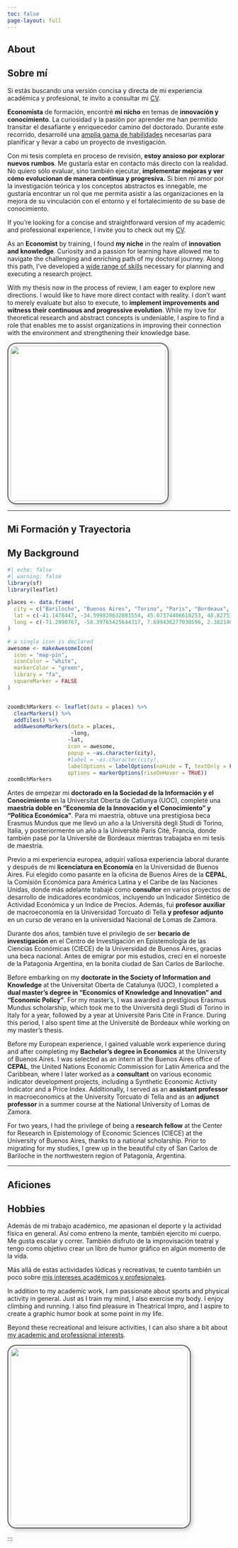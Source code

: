 ```yaml
---
toc: false
page-layout: full
---
```

::: {.content-visible when-profile="en"}
# About
:::
::: {.content-visible when-profile="es"}
# Sobre mí
:::

::: grid

::: {.content-visible when-profile="es"}
::: {.g-col-12 .g-col-md-6 .justified }
Si estás buscando una versión concisa y directa de mi experiencia académica y profesional, te invito a consultar mi [CV](cv/CV-IH-1023.pdf).

**Economista** de formación, encontré **mi nicho** en temas de **innovación y conocimiento**. La curiosidad y la pasión por aprender me han permitido transitar el desafiante y enriquecedor camino del doctorado. Durante este recorrido, desarrollé una [amplia gama de habilidades](skills.qmd) necesarias para planificar y llevar a cabo un proyecto de investigación.

Con mi tesis completa en proceso de revisión, **estoy ansioso por explorar nuevos rumbos**. Me gustaría estar en contacto más directo con la realidad. No quiero sólo evaluar, sino también ejecutar, **implementar mejoras y ver cómo evolucionan de manera continua y progresiva.** <!--# La inacción de la ciencia básica y su modalidad de trabajo solitaria. Por eso, mientras espero las últimas correcciones de mi primer draft, me preparo para explorar nuevos rumbos.  -->Si bien mi amor por la investigación teórica y los conceptos abstractos es innegable, me gustaría encontrar un rol que me permita asistir a las organizaciones en la mejora de su vinculación con el entorno y el fortalecimiento de su base de conocimiento.<!-- No quiero abandonar por completo los altos niveles abstracción, no olvido que no hay herramienta más poderosa que la teoría, pero necesito lidiar con la realidad. Evaluar para ejecutar, buscando e implementando mejoras continuas y progresivas. Si bien con este deseo no descarto por completo un post-doc, sería ideal para mi encontrar un rol práctico dentro de alguna organización comprometida a mejorar su vinculación con el entorno. -->
:::
:::

:::{.content-visible when-profile="en"}
:::{.g-col-12 .g-col-md-6 .justified }
If you're looking for a concise and straightforward version of my academic and professional experience, I invite you to check out my [CV](cv/CV-IH-1023.pdf).

As an **Economist** by training, I found **my niche** in the realm of **innovation and knowledge**. Curiosity and a passion for learning have allowed me to navigate the challenging and enriching path of my doctoral journey. Along this path, I've developed a [wide range of skills](skills.qmd) necessary for planning and executing a research project.

With my thesis now in the process of review, I am eager to explore new directions. I would like to have more direct contact with reality. I don't want to merely evaluate but also to execute, to **implement improvements and witness their continuous and progressive evolution**. While my love for theoretical research and abstract concepts is undeniable, I aspire to find a role that enables me to assist organizations in improving their connection with the environment and strengthening their knowledge base.
:::
:::

::: {.g-col-12 .g-col-md-6 .text-center}
![](visualMedia/hulskamp.jpg){width="350" style="border: 2px solid #555; border-radius: 20px; padding: 5px; box-shadow: 4px 4px 8px rgba(0, 0, 0, 0.2);"} <!-- ![](me.jpeg){width="350"} -->
:::
:::

------------------------------------------------------------------------

::: {.content-visible when-profile="es"}
## Mi Formación y Trayectoria
:::
::: {.content-visible when-profile="en"}
## My Background
:::

::: grid
::: {.g-col-12 .g-col-md-6 .text-center}
```r
#| echo: false
#| warning: false
library(sf)
library(leaflet)

places <- data.frame(
  city = c("Bariloche", "Buenos Aires", "Torino", "Paris", "Bordeaux", "Barcelona"),
  lat = c(-41.1478447, -34.599828632881554, 45.07374406618253, 48.82753559234027, 44.799351290598075, 41.40708568183617),
  long = c(-71.2990767, -58.39765425644317, 7.699436277038596, 2.3821466102524185, -0.615558665438184, 2.194543891906193)
)

# a single icon is declared
awesome <- makeAwesomeIcon(
  icon = "map-pin",
  iconColor = "white",
  markerColor = "green",
  library = "fa",
  squareMarker = FALSE
)


zoomBchMarkers <- leaflet(data = places) %>%
  clearMarkers() %>% 
  addTiles() %>%
  addAwesomeMarkers(data = places,
                    ~long,
                   ~lat,
                   icon = awesome,
                   popup = ~as.character(city),
                   #label = ~as.character(city),
                   labelOptions = labelOptions(noHide = T, textOnly = F, textsize = "7px", direction = "left", riseOnHover = TRUE),
                   options = markerOptions(riseOnHover = TRUE))
zoomBchMarkers
```
:::

::: {.content-visible when-profile="es"}
::: {.g-col-12 .g-col-md-6 .justified}
Antes de empezar mi **doctorado en la Sociedad de la Información y el Conocimiento** en la Universitat Oberta de Catlunya (UOC), completé una **maestría doble en "Economía de la Innovación y el Conocimiento" y "Política Económica"**. Para mi maestría, obtuve una prestigiosa beca Erasmus Mundus que me llevó un año a la Università degli Studi di Torino, Italia, y posteriormente un año a la Universitè Paris Citè, Francia, donde también pasé por la Université de Bordeaux mientras trabajaba en mi tesis de maestría.

Previo a mi experiencia europea, adquirí valiosa experiencia laboral durante y después de mi **licenciatura en Economía** en la Universidad de Buenos Aires. Fui elegido como pasante en la oficina de Buenos Aires de la **CEPAL**, la Comisión Económica para América Latina y el Caribe de las Naciones Unidas, donde más adelante trabajé como **consultor** en varios proyectos de desarrollo de indicadores económicos, incluyendo un Indicador Sintético de Actividad Económica y un Indice de Precios. Además, fui **profesor auxiliar** de macroeconomía en la Universidad Torcuato di Tella **y profesor adjunto** en un curso de verano en la universidad Nacional de Lomas de Zamora.

Durante dos años, también tuve el privilegio de ser **becario de investigación** en el Centro de Investigación en Epistemología de las Ciencias Económicas (CIECE) de la Universidad de Buenos Aires, gracias una beca nacional. Antes de emigrar por mis estudios, crecí en el noroeste de la Patagonia Argentina, en la bonita ciudad de San Carlos de Bariloche.
:::
:::
::: {.content-visible when-profile="en"}
::: {.g-col-12 .g-col-md-6 .justified }
Before embarking on my **doctorate in the Society of Information and Knowledge** at the Universitat Oberta de Catalunya (UOC), I completed a **dual master's degree in "Economics of Knowledge and Innovation" and "Economic Policy"**. For my master's, I was awarded a prestigious Erasmus Mundus scholarship, which took me to the Università degli Studi di Torino in Italy for a year, followed by a year at Université Paris Cité in France. During this period, I also spent time at the Université de Bordeaux while working on my master's thesis.

Before my European experience, I gained valuable work experience during and after completing my **Bachelor's degree in Economics** at the University of Buenos Aires. I was selected as an intern at the Buenos Aires office of **CEPAL**, the United Nations Economic Commission for Latin America and the Caribbean, where I later worked as a **consultant** on various economic indicator development projects, including a Synthetic Economic Activity Indicator and a Price Index. Additionally, I served as an **assistant professor** in macroeconomics at the University Torcuato di Tella and as an **adjunct professor** in a summer course at the National University of Lomas de Zamora.

For two years, I had the privilege of being a **research fellow** at the Center for Research in Epistemology of Economic Sciences (CIECE) at the University of Buenos Aires, thanks to a national scholarship. Prior to migrating for my studies, I grew up in the beautiful city of San Carlos de Bariloche in the northwestern region of Patagonia, Argentina.
:::
:::
:::
------------------------------------------------------------------------
::: {.content-visible when-profile="es"}
## Aficiones
:::
::: {.content-visible when-profile="en"}
## Hobbies
:::

::: grid
::: {.content-visible when-profile="es"}
::: {.g-col-12 .g-col-md-6 .justified .align-middle }
Además de mi trabajo académico, me apasionan el deporte y la actividad física en general. Así como entreno la mente, también ejercito mi cuerpo. Me gusta escalar y correr. También disfruto de la improvisación teatral y tengo como objetivo crear un libro de humor gráfico en algún momento de la vida.

Más allá de estas actividades lúdicas y recreativas, te cuento también un poco sobre [mis intereses académicos y profesionales](interests.qmd).
:::
:::

::: {.content-visible when-profile="en"}
::: {.g-col-12 .g-col-md-6 .justified .align-middle}
In addition to my academic work, I am passionate about sports and physical activity in general. Just as I train my mind, I also exercise my body. I enjoy climbing and running. I also find pleasure in Theatrical Impro, and I aspire to create a graphic humor book at some point in my life.

Beyond these recreational and leisure activities, I can also share a bit about [my academic and professional interests](interests.qmd).
:::
:::

::: {.g-col-12 .g-col-md-6 .small-screen-content .text-center}
![](hobbiePicture.jpeg){height="400" style="border: 2px solid #555; border-radius: 20px; padding: 5px; box-shadow: 4px 4px 8px rgba(0, 0, 0, 0.2);"}
:::
:::

:::
